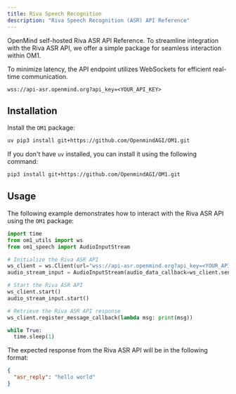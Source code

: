 ```yaml
---
title: Riva Speech Recognition
description: "Riva Speech Recognition (ASR) API Reference"
---
```


OpenMind self-hosted Riva ASR API Reference. To streamline integration with the Riva ASR API, we offer a simple package for seamless interaction within OM1.

To minimize latency, the API endpoint utilizes WebSockets for efficient real-time communication.

```
wss://api-asr.openmind.org?api_key=<YOUR_API_KEY>
```

## Installation

Install the `OM1` package:

```bash install OM1
uv pip3 install git+https://github.com/OpenmindAGI/OM1.git
```

If you don't have `uv` installed, you can install it using the following command:

```bash install OM1
pip3 install git+https://github.com/OpenmindAGI/OM1.git
```

## Usage

The following example demonstrates how to interact with the Riva ASR API using the `OM1` package:

```python usage
import time
from om1_utils import ws
from om1_speech import AudioInputStream

# Initialize the Riva ASR API
ws_client = ws.Client(url="wss://api-asr.openmind.org?api_key=<YOUR_API_KEY>")
audio_stream_input = AudioInputStream(audio_data_callback=ws_client.send_message)

# Start the Riva ASR API
ws_client.start()
audio_stream_input.start()

# Retrieve the Riva ASR API response
ws_client.register_message_callback(lambda msg: print(msg))

while True:
  time.sleep(1)
```

The expected response from the Riva ASR API will be in the following format:

```json response
{
  "asr_reply": "hello world"
}
```